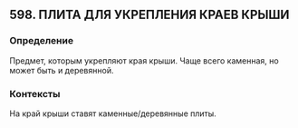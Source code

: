 ## 598. ПЛИТА ДЛЯ УКРЕПЛЕНИЯ КРАЕВ КРЫШИ
### Определение
Предмет, которым укрепляют края крыши. Чаще всего каменная, но может быть и деревянной.

### Контексты
На край крыши ставят каменные/деревянные плиты.

